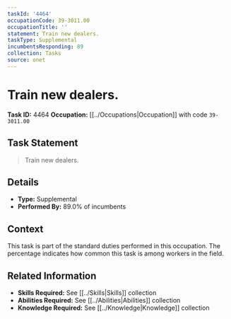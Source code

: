 ```yaml
---
taskId: '4464'
occupationCode: 39-3011.00
occupationTitle: ''
statement: Train new dealers.
taskType: Supplemental
incumbentsResponding: 89
collection: Tasks
source: onet
---
```

# Train new dealers.

**Task ID:** 4464
**Occupation:** [[../Occupations|Occupation]] with code `39-3011.00`

## Task Statement

> Train new dealers.

## Details

- **Type:** Supplemental
- **Performed By:** 89.0% of incumbents

## Context

This task is part of the standard duties performed in this occupation. The percentage indicates how common this task is among workers in the field.

## Related Information

- **Skills Required:** See [[../Skills|Skills]] collection
- **Abilities Required:** See [[../Abilities|Abilities]] collection
- **Knowledge Required:** See [[../Knowledge|Knowledge]] collection
